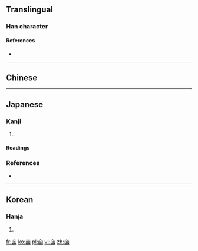 {{also|㓙}}

==Translingual==

===Han character===
{{Han char|rn=8|rad=亠|as=04|sn=6|four=00772|canj=YUK|ids=⿱亠凶}}

====References====
* {{Han ref|kx=0088.111|hdz=10283.020|uh=342B|ud=13355}}

----

==Chinese==
{{zh-see|凶|v}}

----

==Japanese==

===Kanji===
{{ja-kanji|grade=|rs=亠04}}

# {{alternative form of|凶|lang=ja}}

====Readings====
{{ja-readings
|on=[[きょう]] (kyō), [[く]] (ku)
|kun=[[わるい]] (warui)
}}

===References===
* {{R:Koseki Moji|021510}}

----

==Korean==

===Hanja===
{{ko-hanja|hangeul=흉|rv=hyung|mr=hyung|y=hyung|eumhun=흉하다|ehrv=hyunghada|ehmr=hyunghada|ehy=hyunghata}}

# {{defn|lang=ko|sort=亠04}}

[[fr:㐫]]
[[ko:㐫]]
[[pl:㐫]]
[[vi:㐫]]
[[zh:㐫]]